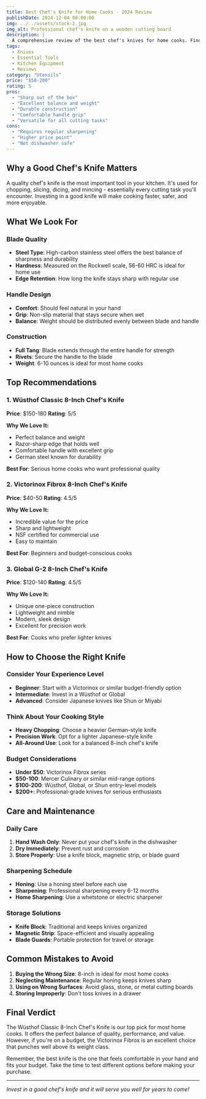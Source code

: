```yaml
---
title: Best Chef's Knife for Home Cooks - 2024 Review
publishDate: 2024-12-04 00:00:00
img: ../../assets/stock-2.jpg
img_alt: Professional chef's knife on a wooden cutting board
description: |
  A comprehensive review of the best chef's knives for home cooks. Find the perfect knife to elevate your cooking experience and make meal prep a joy.
tags:
  - Knives
  - Essential Tools
  - Kitchen Equipment
  - Reviews
category: "Utensils"
price: "$50-200"
rating: 5
pros:
  - "Sharp out of the box"
  - "Excellent balance and weight"
  - "Durable construction"
  - "Comfortable handle grip"
  - "Versatile for all cutting tasks"
cons:
  - "Requires regular sharpening"
  - "Higher price point"
  - "Not dishwasher safe"
---
```



<Aside 
  emoji="🔪"
  title="Category: Utensils"
  involvement="Price Range: $50-200"
  tools="Testing Period: 6 months"
  status="Rating: 5/5 stars"
  developer="Essential Kitchen Tool"
/>

## Why a Good Chef's Knife Matters

A quality chef's knife is the most important tool in your kitchen. It's used for chopping, slicing, dicing, and mincing - essentially every cutting task you'll encounter. Investing in a good knife will make cooking faster, safer, and more enjoyable.

## What We Look For

### Blade Quality
- **Steel Type**: High-carbon stainless steel offers the best balance of sharpness and durability
- **Hardness**: Measured on the Rockwell scale, 56-60 HRC is ideal for home use
- **Edge Retention**: How long the knife stays sharp with regular use

### Handle Design
- **Comfort**: Should feel natural in your hand
- **Grip**: Non-slip material that stays secure when wet
- **Balance**: Weight should be distributed evenly between blade and handle

### Construction
- **Full Tang**: Blade extends through the entire handle for strength
- **Rivets**: Secure the handle to the blade
- **Weight**: 6-10 ounces is ideal for most home cooks

## Top Recommendations

### 1. Wüsthof Classic 8-Inch Chef's Knife
**Price**: $150-180
**Rating**: 5/5

**Why We Love It:**
- Perfect balance and weight
- Razor-sharp edge that holds well
- Comfortable handle with excellent grip
- German steel known for durability

**Best For**: Serious home cooks who want professional quality

### 2. Victorinox Fibrox 8-Inch Chef's Knife
**Price**: $40-50
**Rating**: 4.5/5

**Why We Love It:**
- Incredible value for the price
- Sharp and lightweight
- NSF certified for commercial use
- Easy to maintain

**Best For**: Beginners and budget-conscious cooks

### 3. Global G-2 8-Inch Chef's Knife
**Price**: $120-140
**Rating**: 4.5/5

**Why We Love It:**
- Unique one-piece construction
- Lightweight and nimble
- Modern, sleek design
- Excellent for precision work

**Best For**: Cooks who prefer lighter knives

## How to Choose the Right Knife

### Consider Your Experience Level
- **Beginner**: Start with a Victorinox or similar budget-friendly option
- **Intermediate**: Invest in a Wüsthof or Global
- **Advanced**: Consider Japanese knives like Shun or Miyabi

### Think About Your Cooking Style
- **Heavy Chopping**: Choose a heavier German-style knife
- **Precision Work**: Opt for a lighter Japanese-style knife
- **All-Around Use**: Look for a balanced 8-inch chef's knife

### Budget Considerations
- **Under $50**: Victorinox Fibrox series
- **$50-100**: Mercer Culinary or similar mid-range options
- **$100-200**: Wüsthof, Global, or Shun entry-level models
- **$200+**: Professional-grade knives for serious enthusiasts

## Care and Maintenance

### Daily Care
1. **Hand Wash Only**: Never put your chef's knife in the dishwasher
2. **Dry Immediately**: Prevent rust and corrosion
3. **Store Properly**: Use a knife block, magnetic strip, or blade guard

### Sharpening Schedule
- **Honing**: Use a honing steel before each use
- **Sharpening**: Professional sharpening every 6-12 months
- **Home Sharpening**: Use a whetstone or electric sharpener

### Storage Solutions
- **Knife Block**: Traditional and keeps knives organized
- **Magnetic Strip**: Space-efficient and visually appealing
- **Blade Guards**: Portable protection for travel or storage

## Common Mistakes to Avoid

1. **Buying the Wrong Size**: 8-inch is ideal for most home cooks
2. **Neglecting Maintenance**: Regular honing keeps knives sharp
3. **Using on Wrong Surfaces**: Avoid glass, stone, or metal cutting boards
4. **Storing Improperly**: Don't toss knives in a drawer

## Final Verdict

The Wüsthof Classic 8-Inch Chef's Knife is our top pick for most home cooks. It offers the perfect balance of quality, performance, and value. However, if you're on a budget, the Victorinox Fibrox is an excellent choice that punches well above its weight class.

Remember, the best knife is the one that feels comfortable in your hand and fits your budget. Take the time to test different options before making your purchase.

---

*Invest in a good chef's knife and it will serve you well for years to come!* 